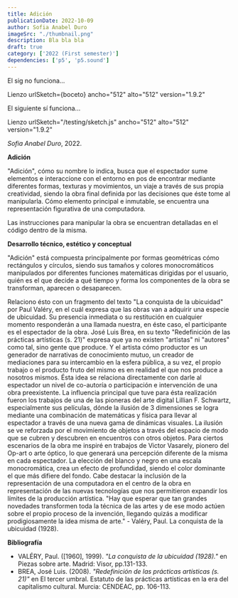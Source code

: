 ```yaml
---
title: Adición
publicationDate: 2022-10-09
author: Sofia Anabel Duro
imageSrc: "./thumbnail.png"
description: Bla bla bla
draft: true
category: ['2022 (First semester)']
dependencies: ['p5', 'p5.sound']
---
```



<Lienzo urlSketch="/testing/sketch.js" ancho="512" alto="512" version="1.9.2" />

El sig no funciona... 

Lienzo urlSketch={boceto} ancho="512" alto="512" version="1.9.2"

El siguiente sí funciona...

Lienzo urlSketch="/testing/sketch.js" ancho="512" alto="512" version="1.9.2"

_Sofia Anabel Duro_, 2022.

**Adición**

"Adición", cómo su nombre lo indica, busca que el espectador sume elementos e interaccione con el entorno en pos de encontrar mediante diferentes formas, texturas y movimientos, un viaje a través de sus propia creatividad, siendo la obra final definida por las decisiones que éste tome al manipularla. Cómo elemento principal e inmutable, se encuentra una representación figurativa de una computadora.

Las instrucciones para manipular la obra se encuentran detalladas en el código dentro de la misma.

**Desarrollo técnico, estético y conceptual**

"Adición" está compuesta principalmente por formas geométricas cómo rectángulos y círculos, siendo sus tamaños y colores monocromáticos manipulados por diferentes funciones matemáticas dirigidas por el usuario, quién es el que decide a qué tiempo y forma los componentes de la obra se transforman, aparecen o desaparecen.

Relaciono ésto con un fragmento del texto "La conquista de la ubicuidad" por Paul Valéry, en el cuál expresa que las obras van a adquirir una especie de ubicuidad. Su presencia inmediata o su restitución en cualquier momento responderán a una llamada nuestra, en éste caso, el participante es el espectador de la obra. José Luis Brea, en su texto "Redefinición de las prácticas artísticas (s. 21)" expresa que ya no existen "artistas" ni "autores" como tal, sino gente que produce. Y el artista cómo productor es un generador de narrativas de conocimiento mutuo, un creador de mediaciones para su intercambio en la esfera pública, a su vez, el propio trabajo o el producto fruto del mismo es en realidad el que nos produce a nosotros mismos. Ésta idea se relaciona directamente con darle al espectador un nivel de co-autoría o participación e intervención de una obra preexistente. La influencia principal que tuve para ésta realización fueron los trabajos de una de las pioneras del arte digital Lillian F. Schwartz, especialmente sus películas, dónde la ilusión de 3 dimensiones se logra mediante una combinación de matemáticas y física para llevar al espectador a través de una nueva gama de dinámicas visuales. La ilusión se ve reforzada por el movimiento de objetos a través del espacio de modo que se cubren y descubren en encuentros con otros objetos. Para ciertos escenarios de la obra me inspiré en trabajos de Victor Vasarely, pionero del Op-art o arte óptico, lo que generará una percepción diferente de la misma en cada espectador. La elección del blanco y negro en una escala monocromática, crea un efecto de profundidad, siendo el color dominante el que más difiere del fondo. Cabe destacar la inclusión de la representación de una computadora en el centro de la obra en representación de las nuevas tecnologías que nos permitieron expandir los límites de la producción artística. "Hay que esperar que tan grandes novedades transformen toda la técnica de las artes y de ese modo actúen sobre el propio proceso de la invención, llegando quizás a modificar prodigiosamente la idea misma de arte." - Valéry, Paul. La conquista de la ubicuidad (1928).

**Bibliografía**

- VALÉRY, Paul. ([1960], 1999). _"La conquista de la ubicuidad (1928)."_ en Piezas sobre arte. Madrid: Visor, pp.131-133.
- BREA, José Luis. (2008). _"Redefinición de las prácticas artísticas (s. 21)"_ en El tercer umbral. Estatuto de las prácticas artísticas en la era del capitalismo cultural. Murcia: CENDEAC, pp. 106-113.